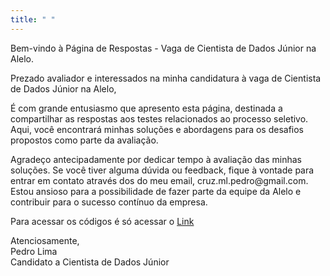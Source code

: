 ```yaml
---
title: " "
---
```


Bem-vindo à Página de Respostas - Vaga de Cientista de Dados Júnior na Alelo.

Prezado avaliador e interessados na minha candidatura à vaga de Cientista de Dados Júnior na Alelo,

É com grande entusiasmo que apresento esta página, destinada a compartilhar as respostas aos testes relacionados ao processo seletivo. Aqui, você encontrará minhas soluções e abordagens para os desafios propostos como parte da avaliação.

Agradeço antecipadamente por dedicar tempo à avaliação das minhas soluções. Se você tiver alguma dúvida ou feedback, fique à vontade para entrar em contato através dos do meu email, cruz.ml.pedro\@gmail.com. Estou ansioso para a possibilidade de fazer parte da equipe da Alelo e contribuir para o sucesso contínuo da empresa.

Para acessar os códigos é só acessar o [Link]()

Atenciosamente,  
Pedro Lima  
Candidato a Cientista de Dados Júnior
